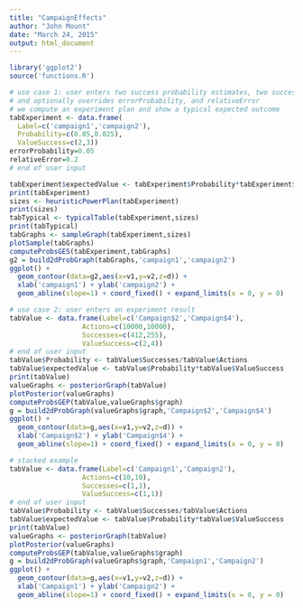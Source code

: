 ```yaml
---
title: "CampaignEffects"
author: "John Mount"
date: "March 24, 2015"
output: html_document
---
```


```r
library('ggplot2')
source('functions.R')
```

```r
# use case 1: user enters two success probability estimates, two success valuations
# and optionally overrides errorProbability, and relativeError
# we compute an experiment plan and show a typical expected outcome
tabExperiment <- data.frame(
  Label=c('campaign1','campaign2'),
  Probability=c(0.05,0.025),
  ValueSuccess=c(2,3))
errorProbability=0.05
relativeError=0.2
# end of user input

tabExperiment$expectedValue <- tabExperiment$Probability*tabExperiment$ValueSuccess
print(tabExperiment)
sizes <- heuristicPowerPlan(tabExperiment)
print(sizes)
tabTypical <- typicalTable(tabExperiment,sizes)
print(tabTypical)
tabGraphs <- sampleGraph(tabExperiment,sizes)
plotSample(tabGraphs)
computeProbsGES(tabExperiment,tabGraphs)
g2 = build2dProbGraph(tabGraphs,'campaign1','campaign2')
ggplot() + 
  geom_contour(data=g2,aes(x=v1,y=v2,z=d)) + 
  xlab('campaign1') + ylab('campaign2') +
  geom_abline(slope=1) + coord_fixed() + expand_limits(x = 0, y = 0)
```




```r
# use case 2: user enters an experiment result
tabValue <- data.frame(Label=c('Campaign$2','Campaign$4'),
                  Actions=c(10000,10000),
                  Successes=c(412,255),
                  ValueSuccess=c(2,4))
# end of user input
tabValue$Probability <- tabValue$Successes/tabValue$Actions
tabValue$expectedValue <- tabValue$Probability*tabValue$ValueSuccess
print(tabValue)
valueGraphs <- posteriorGraph(tabValue)
plotPosterior(valueGraphs)
computeProbsGEP(tabValue,valueGraphs$graph)
g = build2dProbGraph(valueGraphs$graph,'Campaign$2','Campaign$4')
ggplot() + 
  geom_contour(data=g,aes(x=v1,y=v2,z=d)) + 
  xlab('Campaign$2') + ylab('Campaign$4') +
  geom_abline(slope=1) + coord_fixed() + expand_limits(x = 0, y = 0)
```


```r
# stacked example
tabValue <- data.frame(Label=c('Campaign1','Campaign2'),
                  Actions=c(10,10),
                  Successes=c(1,1),
                  ValueSuccess=c(1,1))
# end of user input
tabValue$Probability <- tabValue$Successes/tabValue$Actions
tabValue$expectedValue <- tabValue$Probability*tabValue$ValueSuccess
print(tabValue)
valueGraphs <- posteriorGraph(tabValue)
plotPosterior(valueGraphs)
computeProbsGEP(tabValue,valueGraphs$graph)
g = build2dProbGraph(valueGraphs$graph,'Campaign1','Campaign2')
ggplot() + 
  geom_contour(data=g,aes(x=v1,y=v2,z=d)) + 
  xlab('Campaign1') + ylab('Campaign2') +
  geom_abline(slope=1) + coord_fixed() + expand_limits(x = 0, y = 0)
```

